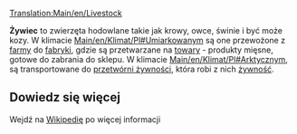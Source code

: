 [[Translation:Main/en/Livestock]]{{en/-}}
{{pl/Ładunek|name=Żywiec
|image=Livestock.png
|produced=[[Main/pl/Farma|Farma]]
|accepted=[[Main/pl/Fabryka|Fabryka]] (Umiarkowany), <br/>[[Main/pl/Przetwórnia żywności|Przetwórnia żywności]] (Arktyczny)
}}

'''Żywiec''' to zwierzęta hodowlane takie jak krowy, owce, świnie i być może kozy. W klimacie [[Main/en/Klimat/Pl#Umiarkowany]]m są one przewożone z [[Main/pl/Farma|farmy]] do [[Main/pl/Fabryka|fabryki]], gdzie są przetwarzane na [[Main/pl/Towary|towary]] - produkty mięsne, gotowe do zabrania do sklepu. W klimacie [[Main/en/Klimat/Pl#Arktyczny]]m, są transportowane do [[Main/pl/Przetwórnia żywności|przetwórni żywności]], która robi z nich [[Main/pl/Żywność|żywność]].


==Dowiedz się więcej==
Wejdź na [https://pl.wikipedia.org/wiki/Zwierz%C4%99ta_gospodarskie Wikipedię] po więcej informacji

{{pl/Navbox Ładunek}}